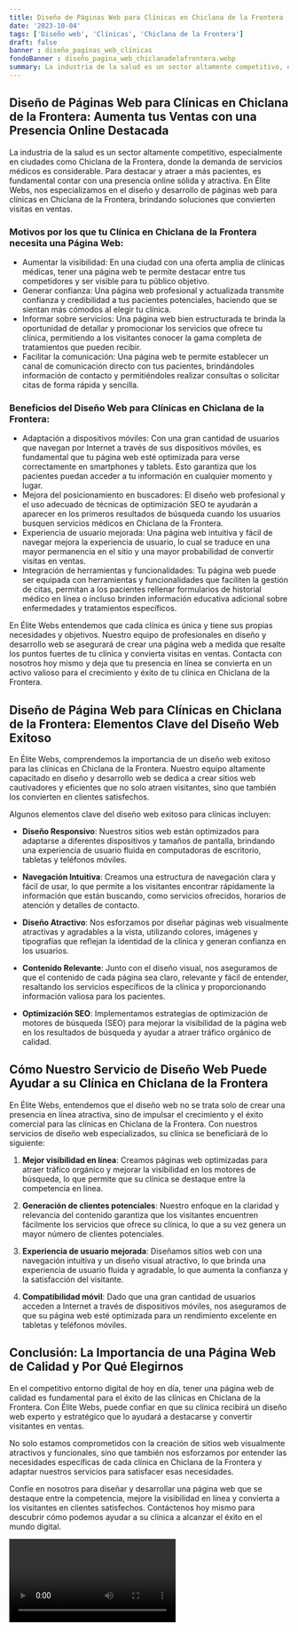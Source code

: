 ```yaml
---
title: Diseño de Páginas Web para Clínicas en Chiclana de la Frontera
date: '2023-10-04'
tags: ['Diseño web', 'Clínicas', 'Chiclana de la Frontera']
draft: false
banner : diseño_paginas_web_clínicas
fondoBanner : diseño_pagina_web_chiclanadelafrontera.webp
summary: La industria de la salud es un sector altamente competitivo, especialmente en ciudades como Chiclana de la Frontera, donde la demanda de servicios médicos es considerable. Para destacar y atraer a más pacientes, es fundamental contar con una presencia online sólida y atractiva. En Élite Webs, nos especializamos en el diseño y desarrollo de páginas web para clínicas en Chiclana de la Frontera, brindando soluciones que convierten visitas en ventas.
---
```


## Diseño de Páginas Web para Clínicas en Chiclana de la Frontera: Aumenta tus Ventas con una Presencia Online Destacada

La industria de la salud es un sector altamente competitivo, especialmente en ciudades como Chiclana de la Frontera, donde la demanda de servicios médicos es considerable. Para destacar y atraer a más pacientes, es fundamental contar con una presencia online sólida y atractiva. En Élite Webs, nos especializamos en el diseño y desarrollo de páginas web para clínicas en Chiclana de la Frontera, brindando soluciones que convierten visitas en ventas.

### Motivos por los que tu Clínica en Chiclana de la Frontera necesita una Página Web:

- Aumentar la visibilidad: En una ciudad con una oferta amplia de clínicas médicas, tener una página web te permite destacar entre tus competidores y ser visible para tu público objetivo.
- Generar confianza: Una página web profesional y actualizada transmite confianza y credibilidad a tus pacientes potenciales, haciendo que se sientan más cómodos al elegir tu clínica.
- Informar sobre servicios: Una página web bien estructurada te brinda la oportunidad de detallar y promocionar los servicios que ofrece tu clínica, permitiendo a los visitantes conocer la gama completa de tratamientos que pueden recibir.
- Facilitar la comunicación: Una página web te permite establecer un canal de comunicación directo con tus pacientes, brindándoles información de contacto y permitiéndoles realizar consultas o solicitar citas de forma rápida y sencilla.

### Beneficios del Diseño Web para Clínicas en Chiclana de la Frontera:

- Adaptación a dispositivos móviles: Con una gran cantidad de usuarios que navegan por Internet a través de sus dispositivos móviles, es fundamental que tu página web esté optimizada para verse correctamente en smartphones y tablets. Esto garantiza que los pacientes puedan acceder a tu información en cualquier momento y lugar.
- Mejora del posicionamiento en buscadores: El diseño web profesional y el uso adecuado de técnicas de optimización SEO te ayudarán a aparecer en los primeros resultados de búsqueda cuando los usuarios busquen servicios médicos en Chiclana de la Frontera.
- Experiencia de usuario mejorada: Una página web intuitiva y fácil de navegar mejora la experiencia de usuario, lo cual se traduce en una mayor permanencia en el sitio y una mayor probabilidad de convertir visitas en ventas.
- Integración de herramientas y funcionalidades: Tu página web puede ser equipada con herramientas y funcionalidades que faciliten la gestión de citas, permitan a los pacientes rellenar formularios de historial médico en línea o incluso brinden información educativa adicional sobre enfermedades y tratamientos específicos.

En Élite Webs entendemos que cada clínica es única y tiene sus propias necesidades y objetivos. Nuestro equipo de profesionales en diseño y desarrollo web se asegurará de crear una página web a medida que resalte los puntos fuertes de tu clínica y convierta visitas en ventas. Contacta con nosotros hoy mismo y deja que tu presencia en línea se convierta en un activo valioso para el crecimiento y éxito de tu clínica en Chiclana de la Frontera.

<GifSeo />

<Cta />

## Diseño de Página Web para Clínicas en Chiclana de la Frontera: Elementos Clave del Diseño Web Exitoso

En Élite Webs, comprendemos la importancia de un diseño web exitoso para las clínicas en Chiclana de la Frontera. Nuestro equipo altamente capacitado en diseño y desarrollo web se dedica a crear sitios web cautivadores y eficientes que no solo atraen visitantes, sino que también los convierten en clientes satisfechos.

Algunos elementos clave del diseño web exitoso para clínicas incluyen:

- **Diseño Responsivo**: Nuestros sitios web están optimizados para adaptarse a diferentes dispositivos y tamaños de pantalla, brindando una experiencia de usuario fluida en computadoras de escritorio, tabletas y teléfonos móviles.

- **Navegación Intuitiva**: Creamos una estructura de navegación clara y fácil de usar, lo que permite a los visitantes encontrar rápidamente la información que están buscando, como servicios ofrecidos, horarios de atención y detalles de contacto.

- **Diseño Atractivo**: Nos esforzamos por diseñar páginas web visualmente atractivas y agradables a la vista, utilizando colores, imágenes y tipografías que reflejan la identidad de la clínica y generan confianza en los usuarios.

- **Contenido Relevante**: Junto con el diseño visual, nos aseguramos de que el contenido de cada página sea claro, relevante y fácil de entender, resaltando los servicios específicos de la clínica y proporcionando información valiosa para los pacientes.

- **Optimización SEO**: Implementamos estrategias de optimización de motores de búsqueda (SEO) para mejorar la visibilidad de la página web en los resultados de búsqueda y ayudar a atraer tráfico orgánico de calidad.

## Cómo Nuestro Servicio de Diseño Web Puede Ayudar a su Clínica en Chiclana de la Frontera

En Élite Webs, entendemos que el diseño web no se trata solo de crear una presencia en línea atractiva, sino de impulsar el crecimiento y el éxito comercial para las clínicas en Chiclana de la Frontera. Con nuestros servicios de diseño web especializados, su clínica se beneficiará de lo siguiente:

1. **Mejor visibilidad en línea**: Creamos páginas web optimizadas para atraer tráfico orgánico y mejorar la visibilidad en los motores de búsqueda, lo que permite que su clínica se destaque entre la competencia en línea.

2. **Generación de clientes potenciales**: Nuestro enfoque en la claridad y relevancia del contenido garantiza que los visitantes encuentren fácilmente los servicios que ofrece su clínica, lo que a su vez genera un mayor número de clientes potenciales.

3. **Experiencia de usuario mejorada**: Diseñamos sitios web con una navegación intuitiva y un diseño visual atractivo, lo que brinda una experiencia de usuario fluida y agradable, lo que aumenta la confianza y la satisfacción del visitante.

4. **Compatibilidad móvil**: Dado que una gran cantidad de usuarios acceden a Internet a través de dispositivos móviles, nos aseguramos de que su página web esté optimizada para un rendimiento excelente en tabletas y teléfonos móviles.

## Conclusión: La Importancia de una Página Web de Calidad y Por Qué Elegirnos

En el competitivo entorno digital de hoy en día, tener una página web de calidad es fundamental para el éxito de las clínicas en Chiclana de la Frontera. Con Élite Webs, puede confiar en que su clínica recibirá un diseño web experto y estratégico que lo ayudará a destacarse y convertir visitantes en ventas.

No solo estamos comprometidos con la creación de sitios web visualmente atractivos y funcionales, sino que también nos esforzamos por entender las necesidades específicas de cada clínica en Chiclana de la Frontera y adaptar nuestros servicios para satisfacer esas necesidades.

Confíe en nosotros para diseñar y desarrollar una página web que se destaque entre la competencia, mejore la visibilidad en línea y convierta a los visitantes en clientes satisfechos. Contáctenos hoy mismo para descubrir cómo podemos ayudar a su clínica a alcanzar el éxito en el mundo digital.

<Video />

<CtaBot job='Clínicas' city='Chiclana de la Frontera'/>

<Gmaps query='Chiclana de la Frontera+españa+maps' />